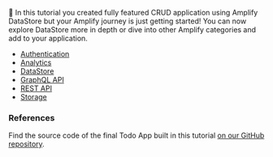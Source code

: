 👏  In this tutorial you created fully featured CRUD application using Amplify DataStore but your Amplify journey is just getting started! You can now explore DataStore more in depth or dive into other Amplify categories and add to your application.

- [Authentication](/lib/auth/getting-started)
- [Analytics](/lib/analytics/getting-started)
- [DataStore](/lib/datastore/getting-started)
- [GraphQL API](/lib/graphqlapi/getting-started)
- [REST API](/lib/restapi/getting-started)
- [Storage](/lib/storage/getting-started)

### References

Find the source code of the final Todo App built in this tutorial [on our GitHub repository](https://github.com/cshfang/amplify-flutter-datastore-starter/tree/main/amplified_todo).
